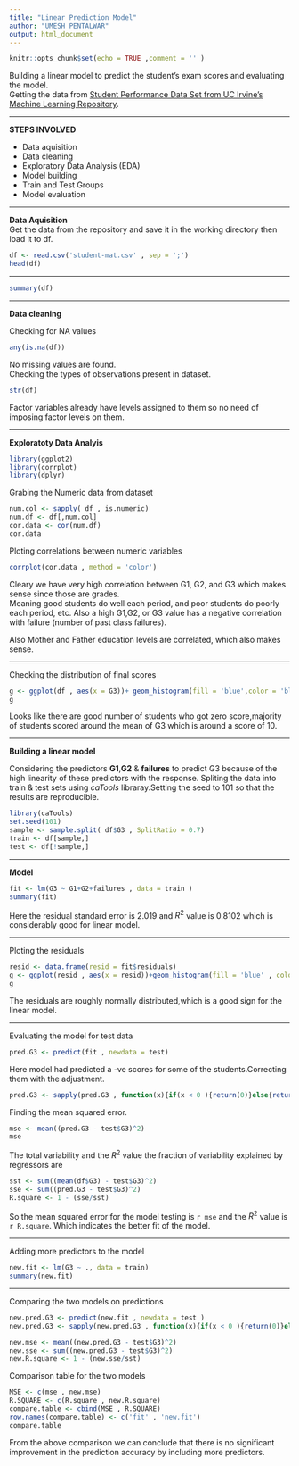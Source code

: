 ---
title: "Linear Prediction Model"
author: "UMESH PENTALWAR"
output: html_document
---

```{r setup, include=FALSE }
knitr::opts_chunk$set(echo = TRUE ,comment = '' )
```

Building a linear model to predict the student's exam scores and evaluating the model.  
Getting the data from [Student Performance Data Set from UC Irvine's Machine Learning Repository](https://archive.ics.uci.edu/ml/datasets/Student+Performance).

***

**STEPS INVOLVED** 

  * Data aquisition 
  * Data cleaning 
  * Exploratory Data Analysis (EDA)
  * Model building 
  * Train and Test Groups
  * Model evaluation
  
  
***

 **Data Aquisition**  
 Get the data from the repository and save it in the working directory then load it to df.  
 
```{r , comment= ''}
df <- read.csv('student-mat.csv' , sep = ';')
head(df)

```
 
***

```{r , comment= ''}
summary(df) 

```

***

 **Data cleaning**  
 
 Checking for NA values 
 
```{r, comment= ''}
any(is.na(df))
```
 
 No missing values are found.  
 Checking the types of observations present in dataset.
 
```{r , comment= ''}
str(df)
```

 Factor variables already have levels assigned to them so no need of imposing factor levels on them.
 
***

 **Exploratoty Data Analyis**
 
```{r, warning=FALSE, message= FALSE }
library(ggplot2)
library(corrplot)
library(dplyr)
```

 Grabing the Numeric data from dataset 
 
```{r }
num.col <- sapply( df , is.numeric)
num.df <- df[,num.col]
cor.data <- cor(num.df)
cor.data 
``` 

 Ploting correlations between numeric variables 
 
```{r , fig.width= 8, fig.height= 8}
corrplot(cor.data , method = 'color')

```

 Cleary we have very high correlation between G1, G2, and G3 which makes sense since those are grades.  
 Meaning good students do well each period, and poor students do poorly each period, etc. Also a high     G1,G2, or G3 value has a negative correlation with failure (number of past class failures).

 Also Mother and Father education levels are correlated, which also makes sense.

***

 Checking the distribution of final scores 
 
```{r , fig.width= 8 }
g <- ggplot(df , aes(x = G3))+ geom_histogram(fill = 'blue',color = 'black', alpha = 0.4, bins = 20)
g
```

 Looks like there are good number of students who got zero score,majority of students scored around    the mean of G3 which is around a score of 10.
 
***

 **Building a linear model**
 
 Considering the predictors **G1**,**G2** & **failures** to predict G3 because  of the high linearity of  these predictors with the response.
 Spliting the data into train & test sets using *caTools* libraray.Setting the  seed to 101 so that the results are reproducible.
 
```{r , warning=FALSE,message=FALSE}
library(caTools)
set.seed(101)
sample <- sample.split( df$G3 , SplitRatio = 0.7)
train <- df[sample,]
test <- df[!sample,]
```

***
 **Model**
```{r }
fit <- lm(G3 ~ G1+G2+failures , data = train )
summary(fit)
```

 Here the residual standard error is 2.019 and $R^2$ value is 0.8102 which is considerably good    for linear model.
 
***
 Ploting the residuals 

```{r}
resid <- data.frame(resid = fit$residuals)
g <- ggplot(resid , aes(x = resid))+geom_histogram(fill = 'blue' , color = 'black',bins = 30 , alpha = 0.4)
g
```

The residuals are roughly normally distributed,which is a good sign for the linear model.

***
 Evaluating the model for test data 
 
```{r}
pred.G3 <- predict(fit , newdata = test)

```
 Here model had predicted a -ve scores for some of the students.Correcting them with the adjustment.
 
```{r}
pred.G3 <- sapply(pred.G3 , function(x){if(x < 0 ){return(0)}else{return(x)}})

``` 

 Finding the mean squared error.
 
```{r}
mse <- mean((pred.G3 - test$G3)^2)
mse
```
 
 The total variability and the $R^2$ value the fraction of variability explained by regressors are 
 
```{r}
sst <- sum((mean(df$G3) - test$G3)^2)
sse <- sum((pred.G3 - test$G3)^2)
R.square <- 1 - (sse/sst)
```


 So the mean squared error for the model testing is `r mse` and the $R^2$ value is `r R.square`.
 Which indicates the better fit of the model.
 
***

Adding more predictors to the model 

```{r }
new.fit <- lm(G3 ~ ., data = train)
summary(new.fit)
```

***
 Comparing the two models on predictions 
 
```{r}
new.pred.G3 <- predict(new.fit , newdata = test )
new.pred.G3 <- sapply(new.pred.G3 , function(x){if(x < 0 ){return(0)}else{return(x)}})
```

```{r}
new.mse <- mean((new.pred.G3 - test$G3)^2)
new.sse <- sum((new.pred.G3 - test$G3)^2)
new.R.square <- 1 - (new.sse/sst)
```

 Comparison table for the two models 

```{r}
MSE <- c(mse , new.mse)
R.SQUARE <- c(R.square , new.R.square)
compare.table <- cbind(MSE , R.SQUARE)
row.names(compare.table) <- c('fit' , 'new.fit')
compare.table
```

 From the above comparison we can conclude that there is no significant improvement in the               prediction accuracy by including more predictors.  
 
 
 